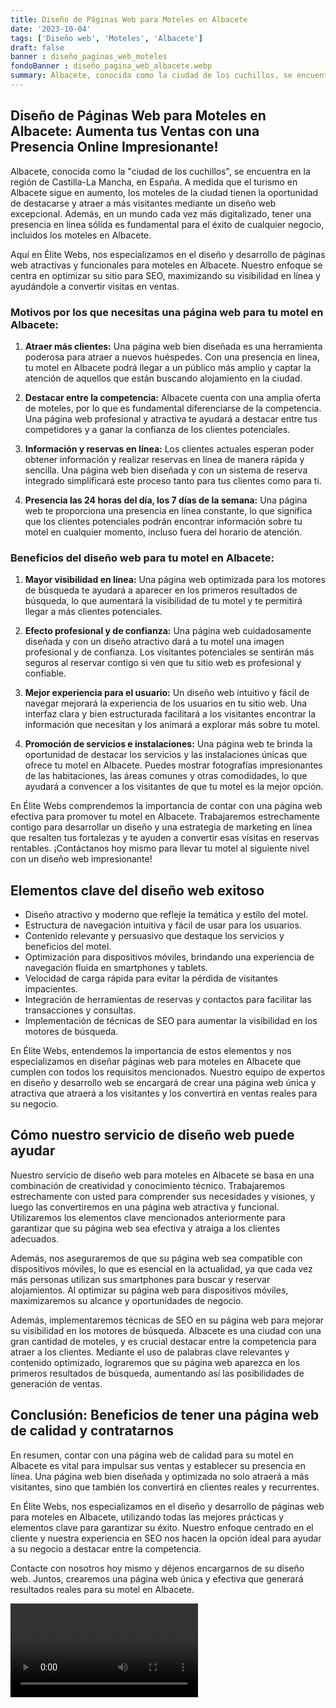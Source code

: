 ```yaml
---
title: Diseño de Páginas Web para Moteles en Albacete
date: '2023-10-04'
tags: ['Diseño web', 'Moteles', 'Albacete']
draft: false
banner : diseño_paginas_web_moteles
fondoBanner : diseño_pagina_web_albacete.webp
summary: Albacete, conocida como la ciudad de los cuchillos, se encuentra en la región de CastillaLa Mancha, en España. A medida que el turismo en Albacete sigue en aumento, los moteles de la ciudad tienen la oportunidad de destacarse y atraer a más visitantes mediante un diseño web excepcional. Además, en un mundo cada vez más digitalizado, tener una presencia en línea sólida es fundamental para el éxito de cualquier negocio, incluidos los moteles en Albacete.
---
```


## **Diseño de Páginas Web para Moteles en Albacete: Aumenta tus Ventas con una Presencia Online Impresionante!**

Albacete, conocida como la "ciudad de los cuchillos", se encuentra en la región de Castilla-La Mancha, en España. A medida que el turismo en Albacete sigue en aumento, los moteles de la ciudad tienen la oportunidad de destacarse y atraer a más visitantes mediante un diseño web excepcional. Además, en un mundo cada vez más digitalizado, tener una presencia en línea sólida es fundamental para el éxito de cualquier negocio, incluidos los moteles en Albacete.

Aquí en Élite Webs, nos especializamos en el diseño y desarrollo de páginas web atractivas y funcionales para moteles en Albacete. Nuestro enfoque se centra en optimizar su sitio para SEO, maximizando su visibilidad en línea y ayudándole a convertir visitas en ventas.

### **Motivos por los que necesitas una página web para tu motel en Albacete:**

1. **Atraer más clientes:** Una página web bien diseñada es una herramienta poderosa para atraer a nuevos huéspedes. Con una presencia en línea, tu motel en Albacete podrá llegar a un público más amplio y captar la atención de aquellos que están buscando alojamiento en la ciudad.

2. **Destacar entre la competencia:** Albacete cuenta con una amplia oferta de moteles, por lo que es fundamental diferenciarse de la competencia. Una página web profesional y atractiva te ayudará a destacar entre tus competidores y a ganar la confianza de los clientes potenciales.

3. **Información y reservas en línea:** Los clientes actuales esperan poder obtener información y realizar reservas en línea de manera rápida y sencilla. Una página web bien diseñada y con un sistema de reserva integrado simplificará este proceso tanto para tus clientes como para ti.

4. **Presencia las 24 horas del día, los 7 días de la semana:** Una página web te proporciona una presencia en línea constante, lo que significa que los clientes potenciales podrán encontrar información sobre tu motel en cualquier momento, incluso fuera del horario de atención.

### **Beneficios del diseño web para tu motel en Albacete:**

1. **Mayor visibilidad en línea:** Una página web optimizada para los motores de búsqueda te ayudará a aparecer en los primeros resultados de búsqueda, lo que aumentará la visibilidad de tu motel y te permitirá llegar a más clientes potenciales.

2. **Efecto profesional y de confianza:** Una página web cuidadosamente diseñada y con un diseño atractivo dará a tu motel una imagen profesional y de confianza. Los visitantes potenciales se sentirán más seguros al reservar contigo si ven que tu sitio web es profesional y confiable.

3. **Mejor experiencia para el usuario:** Un diseño web intuitivo y fácil de navegar mejorará la experiencia de los usuarios en tu sitio web. Una interfaz clara y bien estructurada facilitará a los visitantes encontrar la información que necesitan y los animará a explorar más sobre tu motel.

4. **Promoción de servicios e instalaciones:** Una página web te brinda la oportunidad de destacar los servicios y las instalaciones únicas que ofrece tu motel en Albacete. Puedes mostrar fotografías impresionantes de las habitaciones, las áreas comunes y otras comodidades, lo que ayudará a convencer a los visitantes de que tu motel es la mejor opción.

En Élite Webs comprendemos la importancia de contar con una página web efectiva para promover tu motel en Albacete. Trabajaremos estrechamente contigo para desarrollar un diseño y una estrategia de marketing en línea que resalten tus fortalezas y te ayuden a convertir esas visitas en reservas rentables. ¡Contáctanos hoy mismo para llevar tu motel al siguiente nivel con un diseño web impresionante!

<GifSeo />

<Cta />

## Elementos clave del diseño web exitoso

- Diseño atractivo y moderno que refleje la temática y estilo del motel.
- Estructura de navegación intuitiva y fácil de usar para los usuarios.
- Contenido relevante y persuasivo que destaque los servicios y beneficios del motel.
- Optimización para dispositivos móviles, brindando una experiencia de navegación fluida en smartphones y tablets.
- Velocidad de carga rápida para evitar la pérdida de visitantes impacientes.
- Integración de herramientas de reservas y contactos para facilitar las transacciones y consultas.
- Implementación de técnicas de SEO para aumentar la visibilidad en los motores de búsqueda.

En Élite Webs, entendemos la importancia de estos elementos y nos especializamos en diseñar páginas web para moteles en Albacete que cumplen con todos los requisitos mencionados. Nuestro equipo de expertos en diseño y desarrollo web se encargará de crear una página web única y atractiva que atraerá a los visitantes y los convertirá en ventas reales para su negocio.

## Cómo nuestro servicio de diseño web puede ayudar

Nuestro servicio de diseño web para moteles en Albacete se basa en una combinación de creatividad y conocimiento técnico. Trabajaremos estrechamente con usted para comprender sus necesidades y visiones, y luego las convertiremos en una página web atractiva y funcional. Utilizaremos los elementos clave mencionados anteriormente para garantizar que su página web sea efectiva y atraiga a los clientes adecuados.

Además, nos aseguraremos de que su página web sea compatible con dispositivos móviles, lo que es esencial en la actualidad, ya que cada vez más personas utilizan sus smartphones para buscar y reservar alojamientos. Al optimizar su página web para dispositivos móviles, maximizaremos su alcance y oportunidades de negocio.

Además, implementaremos técnicas de SEO en su página web para mejorar su visibilidad en los motores de búsqueda. Albacete es una ciudad con una gran cantidad de moteles, y es crucial destacar entre la competencia para atraer a los clientes. Mediante el uso de palabras clave relevantes y contenido optimizado, lograremos que su página web aparezca en los primeros resultados de búsqueda, aumentando así las posibilidades de generación de ventas.

## Conclusión: Beneficios de tener una página web de calidad y contratarnos

En resumen, contar con una página web de calidad para su motel en Albacete es vital para impulsar sus ventas y establecer su presencia en línea. Una página web bien diseñada y optimizada no solo atraerá a más visitantes, sino que también los convertirá en clientes reales y recurrentes. 

En Élite Webs, nos especializamos en el diseño y desarrollo de páginas web para moteles en Albacete, utilizando todas las mejores prácticas y elementos clave para garantizar su éxito. Nuestro enfoque centrado en el cliente y nuestra experiencia en SEO nos hacen la opción ideal para ayudar a su negocio a destacar entre la competencia.

Contacte con nosotros hoy mismo y déjenos encargarnos de su diseño web. Juntos, crearemos una página web única y efectiva que generará resultados reales para su motel en Albacete.

<Video />

<CtaBot job='Moteles' city='Albacete'/>

<Gmaps query='Albacete+españa+maps' />